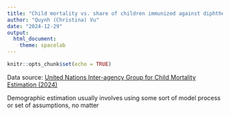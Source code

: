 ```yaml
---
title: "Child mortality vs. share of children immunized against diphtheria, pertussis, and tetanus, 2021"
author: "Quynh (Christina) Vu"
date: "2024-12-29"
output: 
  html_document:
    theme: spacelab
---
```


```r
knitr::opts_chunk$set(echo = TRUE)
```


Data source: [United Nations Inter-agency Group for Child Mortality Estimation (2024)](https://ourworldindata.org/grapher/child-mortality-vs-share-of-children-immunized-against-diphtheria-pertussis-and-tetanus) 

Demographic estimation usually involves using some sort of model process or set of assumptions, no matter